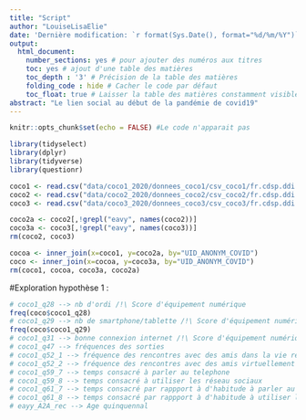 ```yaml
---
title: "Script"
author: "LouiseLisaElie"
date: 'Dernière modification: `r format(Sys.Date(), format="%d/%m/%Y")`'
output: 
  html_document:
    number_sections: yes # pour ajouter des numéros aux titres
    toc: yes # ajout d'une table des matières
    toc_depth : '3' # Précision de la table des matières
    folding_code : hide # Cacher le code par défaut
    toc_float: true # Laisser la table des matières constamment visible
abstract: "Le lien social au début de la pandémie de covid19"
---
```


```r
knitr::opts_chunk$set(echo = FALSE) #Le code n'apparait pas
```

```r
library(tidyselect)
library(dplyr)
library(tidyverse)
library(questionr)
```
```r
coco1 <- read.csv("data/coco1_2020/donnees_coco1/csv_coco1/fr.cdsp.ddi.elipss.202004coco1.csv", stringsAsFactors = F)
coco2 <- read.csv("data/coco2_2020/donnees_coco2/csv_coco2/fr.cdsp.ddi.elipss.202004.csv", stringsAsFactors = F)
coco3 <- read.csv("data/coco3_2020/donnees_coco3/csv_coco3/fr.cdsp.ddi.elipss.202005.csv", stringsAsFactors = F)
```
```r
coco2a <- coco2[,!grepl("eavy", names(coco2))]
coco3a <- coco3[,!grepl("eavy", names(coco3))]
rm(coco2, coco3)
```
```r
cocoa <- inner_join(x=coco1, y=coco2a, by="UID_ANONYM_COVID")
coco <- inner_join(x=cocoa, y=coco3a, by="UID_ANONYM_COVID")
rm(coco1, cocoa, coco3a, coco2a)
```
#Exploration hypothèse 1 :
```r
# coco1_q28 --> nb d'ordi /!\ Score d'équipement numérique
freq(coco$coco1_q28)
# coco1_q29 --> nb de smartphone/tablette /!\ Score d'équipement numérique
freq(coco$coco1_q29)
# coco1_q31 --> bonne connexion internet /!\ Score d'équipement numérique
# coco1_q47 --> fréquences des sorties
# coco1_q52_1 --> fréquence des rencontres avec des amis dans la vie réelle /!\ combiner famille et amis 
# coco1_q52_2 --> fréquence des rencontres avec des amis virtuellement
# coco1_q59_7 --> temps consacré à parler au telephone
# coco1_q59_8 --> temps consacré à utiliser les réseau sociaux
# coco1_q61_7 --> temps consacré par rappport à d'habitude à parler au telephone
# coco1_q61_8 --> temps consacré par rappport à d'habitude à utiliser les réseau sociaux
# eayy_A2A_rec --> Age quinquennal
```

